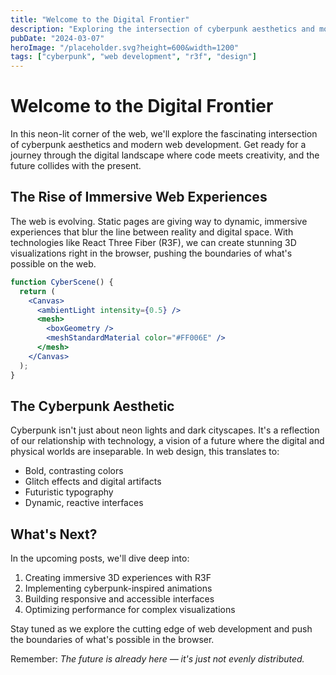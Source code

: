 ```yaml
---
title: "Welcome to the Digital Frontier"
description: "Exploring the intersection of cyberpunk aesthetics and modern web development"
pubDate: "2024-03-07"
heroImage: "/placeholder.svg?height=600&width=1200"
tags: ["cyberpunk", "web development", "r3f", "design"]
---
```


# Welcome to the Digital Frontier

In this neon-lit corner of the web, we'll explore the fascinating intersection of cyberpunk aesthetics and modern web development. Get ready for a journey through the digital landscape where code meets creativity, and the future collides with the present.

## The Rise of Immersive Web Experiences

The web is evolving. Static pages are giving way to dynamic, immersive experiences that blur the line between reality and digital space. With technologies like React Three Fiber (R3F), we can create stunning 3D visualizations right in the browser, pushing the boundaries of what's possible on the web.

```jsx
function CyberScene() {
  return (
    <Canvas>
      <ambientLight intensity={0.5} />
      <mesh>
        <boxGeometry />
        <meshStandardMaterial color="#FF006E" />
      </mesh>
    </Canvas>
  );
}
```

## The Cyberpunk Aesthetic

Cyberpunk isn't just about neon lights and dark cityscapes. It's a reflection of our relationship with technology, a vision of a future where the digital and physical worlds are inseparable. In web design, this translates to:

- Bold, contrasting colors
- Glitch effects and digital artifacts
- Futuristic typography
- Dynamic, reactive interfaces

## What's Next?

In the upcoming posts, we'll dive deep into:

1. Creating immersive 3D experiences with R3F
2. Implementing cyberpunk-inspired animations
3. Building responsive and accessible interfaces
4. Optimizing performance for complex visualizations

Stay tuned as we explore the cutting edge of web development and push the boundaries of what's possible in the browser.

Remember: *The future is already here — it's just not evenly distributed.* 